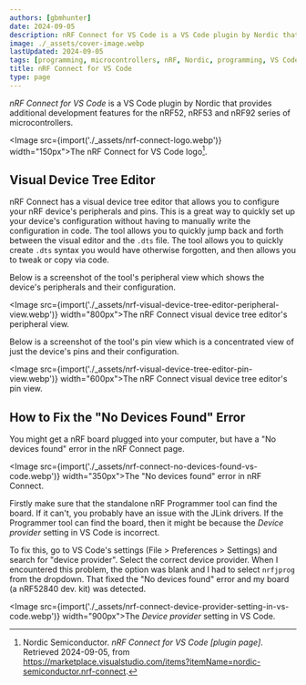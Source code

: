```yaml
---
authors: [gbmhunter]
date: 2024-09-05
description: nRF Connect for VS Code is a VS Code plugin by Nordic that provides additional development features for the nRF52, nRF53 and nRF92 series of microcontrollers. This includes quick project setup, build/debugging integration and more.
image: ./_assets/cover-image.webp
lastUpdated: 2024-09-05
tags: [programming, microcontrollers, nRF, Nordic, programming, VS Code, device tree]
title: nRF Connect for VS Code
type: page
---
```


<WarningIsNotes />

_nRF Connect for VS Code_ is a VS Code plugin by Nordic that provides additional development features for the nRF52, nRF53 and nRF92 series of microcontrollers.

<Image src={import('./_assets/nrf-connect-logo.webp')} width="150px">The nRF Connect for VS Code logo[^vs-code-plugins-nrf-connect].</Image>

## Visual Device Tree Editor

nRF Connect has a visual device tree editor that allows you to configure your nRF device's peripherals and pins. This is a great way to quickly set up your device's configuration without having to manually write the configuration in code. The tool allows you to quickly jump back and forth between the visual editor and the `.dts` file. The tool allows you to quickly create `.dts` syntax you would have otherwise forgotten, and then allows you to tweak or copy via code.

Below is a screenshot of the tool's peripheral view which shows the device's peripherals and their configuration.

<Image src={import('./_assets/nrf-visual-device-tree-editor-peripheral-view.webp')} width="800px">The nRF Connect visual device tree editor's peripheral view.</Image>

Below is a screenshot of the tool's pin view which is a concentrated view of just the device's pins and their configuration.

<Image src={import('./_assets/nrf-visual-device-tree-editor-pin-view.webp')} width="600px">The nRF Connect visual device tree editor's pin view.</Image>

## How to Fix the "No Devices Found" Error

You might get a nRF board plugged into your computer, but have a "No devices found" error in the nRF Connect page.

<Image src={import('./_assets/nrf-connect-no-devices-found-vs-code.webp')} width="350px">The "No devices found" error in nRF Connect.</Image>

Firstly make sure that the standalone nRF Programmer tool can find the board. If it can't, you probably have an issue with the JLink drivers. If the Programmer tool can find the board, then it might be because the _Device provider_ setting in VS Code is incorrect.

To fix this, go to VS Code's settings (File > Preferences > Settings) and search for "device provider". Select the correct device provider. When I encountered this problem, the option was blank and I had to select `nrfjprog` from the dropdown. That fixed the "No devices found" error and my board (a nRF52840 dev. kit) was detected.

<Image src={import('./_assets/nrf-connect-device-provider-setting-in-vs-code.webp')} width="900px">The _Device provider_ setting in VS Code.</Image>

[^vs-code-plugins-nrf-connect]: Nordic Semiconductor. _nRF Connect for VS Code [plugin page]_. Retrieved 2024-09-05, from https://marketplace.visualstudio.com/items?itemName=nordic-semiconductor.nrf-connect.
